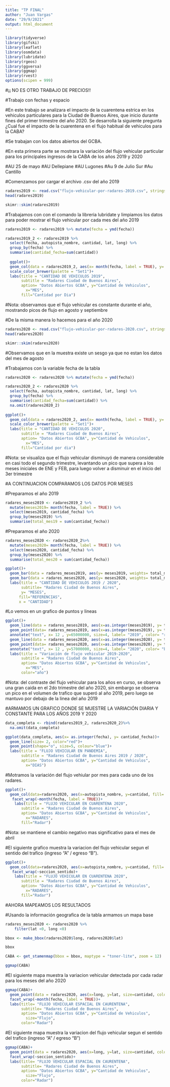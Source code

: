```yaml
---
title: "TP FINAL"
author: "Juan Vargas"
date: "29/9/2021"
output: html_document
---
```


```r
library(tidyverse) 
library(gifski) 
library(leaflet)
library(osmdata)
library(lubridate)
library(rgeos)
library(ggversa)
library(ggmap)
library(rvest)
options(scipen = 999) 
```


#¡¡ NO ES OTRO TRABAJO DE PRECIOS!!

#Trabajo con fechas y espacio

#En este trabajo se analizara el impacto de la cuarentena estrica en los vehiculos particulares para la Ciudad de Buenos Aires, que inicio durante fines del primer trimestre del año 2020. Se desarrolla la siguiente pregunta ¿Cual fue el impacto de la cuarentena en el flujo habitual de vehiculos para la CABA?

#Se trabajan con los datos abiertos del GCBA.

#En esta primera parte se mostrara la variación del flujo vehicular particular para los principales ingresos de la CABA de los años 2019 y 2020

#AU 25 de mayo
#AU Dellepiane
#AU Lugones
#Au 9 de Julio Sur
#Au Cantillo


#Comenzamos por cargar el archivo .csv del año 2019

```r

radares2019 <- read.csv("flujo-vehicular-por-radares-2019.csv", stringsAsFactors = FALSE)
head(radares2019)
```


```r
skimr::skim(radares2019)
```

#Trabajamos con con el comando la libreria lubridate y limpiamos los datos para poder mostrar el flujo vehicular por cada mes del año 2019

```r
radares2019 <- radares2019 %>% mutate(fecha = ymd(fecha))
```



```r
radares2019_2 <- radares2019 %>% 
  select(fecha, autopista_nombre, cantidad, lat, long) %>% 
  group_by(fecha) %>% 
  summarise(cantidad_fecha=sum(cantidad))
  
  ggplot()+
  geom_col(data = radares2019_2, aes(x= month(fecha, label = TRUE), y= cantidad_fecha, fill=cantidad_fecha))+
  scale_color_brewer(palette = "Set1")+
  labs(title = "CANTIDAD DE VEHICULOS 2019",
       subtitle = "Radares Ciudad de Buenos Aires",
       aption= "Datos Abiertos GCBA", y="Cantidad de Vehiculos",
         x="MES",
       fill="Cantidad por Dia")
```

#Nota: observamos que el flujo vehicular es constante durante el año, mostrando picos de flujo en agosto y septiembre

#De la misma manera lo hacemos para el año 2020


```r
radares2020 <- read.csv("flujo-vehicular-por-radares-2020.csv", stringsAsFactors = FALSE) 
head(radares2020)
```

```r
skimr::skim(radares2020)
```
#Observamos que en la muestra existe un sesgo ya que no estan los datos del mes de agosto

#Trabajamos con la variable fecha de la tabla

```r
radares2020 <- radares2020 %>% mutate(fecha = ymd(fecha))
```


```r
radares2020_2 <- radares2020 %>% 
  select(fecha, autopista_nombre, cantidad, lat, long) %>% 
  group_by(fecha) %>% 
  summarise(cantidad_fecha=sum(cantidad)) %>% 
  na.omit(radares2020_2)
  
ggplot()+
  geom_col(data = radares2020_2, aes(x= month(fecha, label = TRUE), y= cantidad_fecha, fill=cantidad_fecha))+
  scale_color_brewer(palette = "Set1")+
  labs(title = "CANTIDAD DE VEHICULOS 2020",
       subtitle = "Radares Ciudad de Buenos Aires",
       aption= "Datos Abiertos GCBA", y="Cantidad de Vehiculos",
         x="MES",
       fill="Cantidad por dia")
```
#Nota: se visualiza que el flujo vehicular disminuyó de manera considerable en casi todo el segundo trimestre, levantando un pico que supera a los meses iniciales de ENE y FEB, para luego volver a disminuir en el inicio del 3er trimestre

#A CONTINUACION COMPARAMOS LOS DATOS POR MESES

#Preparamos el año 2019

```r
radares_meses2019 <- radares2019_2 %>% 
  mutate(meses2019= month(fecha, label = TRUE)) %>% 
  select(meses2019, cantidad_fecha) %>% 
  group_by(meses2019) %>% 
  summarise(total_mes19 = sum(cantidad_fecha))
```

#Preparamos el año 2020

```r
radares_meses2020 <- radares2020_2%>% 
  mutate(meses2020= month(fecha, label = TRUE)) %>% 
  select(meses2020, cantidad_fecha) %>% 
  group_by(meses2020) %>% 
  summarise(total_mes20 = sum(cantidad_fecha))
```


```r
ggplot()+
  geom_bar(data = radares_meses2019, aes(y= meses2019, weights= total_mes19, fill= "total_mes19" ))+
  geom_bar(data = radares_meses2020, aes(y= meses2020, weights= total_mes20*-1, fill= "total_mes20" ))+
  labs(title = "CANTIDAD DE VEHICULOS 2019 / 2020",
       subtitle= "Radares Ciudad de Buenos Aires",
       y= "MESES",
      fill="REFERENCIAS",
      x = "CANTIDAD")
```

#Lo vemos en un grafico de puntos y lineas

```r
ggplot()+
  geom_line(data = radares_meses2019, aes(x=as.integer(meses2019), y= total_mes19), size= 2, color= "red")+
  geom_point(data= radares_meses2019, aes(x=as.integer(meses2019), y= total_mes19),shape=0, size=5, color="red")+
  annotate("text", x= 12 , y=65000000, size=4, label= "2019", color= "red")+
  geom_line(data = radares_meses2020, aes(x=as.integer(meses2020), y= total_mes20), size= 2, color= "blue")+
  geom_point(data= radares_meses2020, aes(x=as.integer(meses2020), y= total_mes20),shape=0, size=5, color="blue")+
  annotate("text", x= 12 , y=57000000, size=4, label= "2020", color= "blue")+
  labs(title = "Variación de flujo vehicular 2019-2020",
       subtitle = "Radares Ciudad de Buenos Aires",
       aption= "Datos Abiertos GCBA", y="Cantidad de Vehiculos",
         x="MES",
       color="año")
```

#Nota: del contraste del flujo vehicular para los años en curso, se observa una gran caida en el 2do trimestre del año 2020, sin embargo se observa un pico en el volumen de trafico que superó al año 2019, pero luego se mantuvo por debajo de la linea del año 2019



#ARMAMOS UN GRAFICO DONDE SE MUESTRE LA VARIACIÓN DIARIA Y CONSTANTE PARA LOS AÑOS 2019 Y 2020

```r
data_completa <- rbind(radares2019_2, radares2020_2)%>% 
  na.omit(data_completa)
```


```r

ggplot(data_completa, aes(x= as.integer(fecha), y= cantidad_fecha))+
  geom_line(size= 2, color="red")+
  geom_point(shape="o", size=5, colour="blue")+
  labs(title = "FLUJO VEHICULAR EN PANDEMIA",
       subtitle = "Radares Ciudad de Buenos Aires 2019 / 2020",
       aption= "Datos Abiertos GCBA", y="Cantidad de Vehiculos",
         x="DIAS")
```

#Motramos la variación del flujo vehiular por mes para cada uno de los radares.


```r

ggplot()+
  geom_col(data=radares2020, aes(x=autopista_nombre, y=cantidad, fill= autopista_nombre))+
   facet_wrap(~month(fecha, label = TRUE))+
    labs(title = "FLUJO VEHICULAR EN CUARENTENA 2020",
       subtitle = "Radares Ciudad de Buenos Aires",
       aption= "Datos Abiertos GCBA", y="Cantidad de Vehiculos",
         x="RADARES",
       fill="Radar")

```

#Nota: se mantiene el cambio negativo mas significativo para el mes de abril


#El siguiente grafico muestra la variacion del flujo vehicular segun el sentido del trafico (ingreso "A" /  egreso "B"). 

```r
ggplot()+
  geom_col(data=radares2020, aes(x=autopista_nombre, y=cantidad, fill= autopista_nombre))+
   facet_wrap(~seccion_sentido)+
    labs(title = "FLUJO VEHICULAR EN CUARENTENA 2020",
       subtitle = "Radares Ciudad de Buenos Aires",
       aption= "Datos Abiertos GCBA", y="Cantidad de Vehiculos",
         x="RADARES",
       fill="Radar")

```


#AHORA MAPEAMOS LOS RESULTADOS

#Usando la información geografica de la tabla armamos un mapa base


```r
radares_meses2020 <- radares2020 %>% 
    filter(lat <0, long <0)
```



```r
bbox <- make_bbox(radares2020$long, radares2020$lat)

bbox
```

```r
CABA <- get_stamenmap(bbox = bbox, maptype = "toner-lite", zoom = 12)
```

```r
ggmap(CABA)
```

#El siguiente mapa muestra la variacion vehicular detectada por cada radar para los meses del año 2020

```r
ggmap(CABA)+
  geom_point(data = radares2020, aes(x=long, y=lat, size=cantidad, color =autopista_nombre),alpha=0.5)+
  facet_wrap(~month(fecha, label = TRUE))+
  labs(title= "FLUJO VEHICULAR ESPACIAL EN CAURENTENA",
       subtitle= "Radares Ciudad de Buenos Aires",
       aption= "Datos Abiertos GCBA", y="Cantidad de Vehiculos",
         size="Flujo",
       color="Radar")
```

#El siguiente mapa muestra la variacion del flujo vehicular segun el sentido del trafico (ingreso "A" /  egreso "B")


```r
ggmap(CABA)+
  geom_point(data = radares2020, aes(x=long, y=lat, size=cantidad, color =autopista_nombre),alpha=0.5)+
  facet_wrap(~seccion_sentido)+
  labs(title= "FLUJO VEHICULAR ESPACIAL EN CAURENTENA",
       subtitle= "Radares Ciudad de Buenos Aires",
       aption= "Datos Abiertos GCBA", y="Cantidad de Vehiculos",
         size="Flujo",
       color="Radar")
```


#

